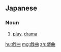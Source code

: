 {{also|戱曲}}
==Japanese==
{{ja-kanjitab|ぎ|きょく|yomi=o}}

===Noun===
{{ja-noun|ぎきょく|kyu=戲曲}}

# [[play]], [[drama]]

[[hu:戯曲]]
[[mg:戯曲]]
[[zh:戯曲]]